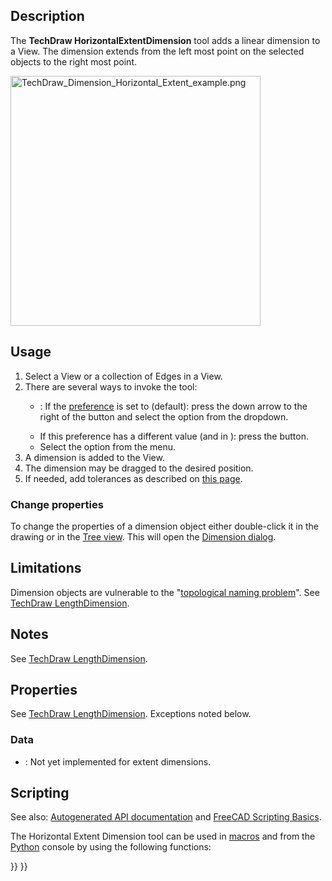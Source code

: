 <languages/>

{{Docnav
|[[TechDraw_ExtensionCreateLengthArc|ExtensionCreateLengthArc]]
|[[TechDraw_VerticalExtentDimension|VerticalExtentDimension]]
|[[TechDraw_Workbench|TechDraw]]
|IconL=TechDraw_ExtensionCreateLengthArc.svg
|IconR=TechDraw_VerticalExtentDimension.svg
|IconC=Workbench_TechDraw.svg
}}

{{GuiCommand
|Name=TechDraw HorizontalExtentDimension
|MenuLocation=TechDraw → Dimensions → Insert Horizontal Extent Dimension
|Workbenches=[[TechDraw_Workbench|TechDraw]]
|Version=0.19
|SeeAlso=[[TechDraw_LengthDimension|TechDraw LengthDimension]], [[TechDraw_VerticalExtentDimension|TechDraw VerticalExtentDimension]]
}}

==Description==

The '''TechDraw HorizontalExtentDimension''' tool adds a linear dimension to a View. The dimension extends from the left most point on the selected objects to the right most point.

[[Image:TechDraw_Dimension_Horizontal_Extent_example.png|400px]]
{{Caption|Horizontal and vertical extent dimensions of a B-spline}}

==Usage==

# Select a View or a collection of Edges in a View.
# There are several ways to invoke the tool:
#* {{Version|1.0}}: If the {{MenuCommand|Dimensioning tools}} [[TechDraw_Preferences#Dimensions|preference]] is set to {{Value|Single tool}} (default): press the down arrow to the right of the {{Button|[[Image:TechDraw_Dimension.svg||x16px]][[Image:Toolbar_flyout_arrow.svg|x16px]]}} button and select the {{MenuCommand|[[Image:TechDraw_HorizontalExtentDimension.svg|16px]] Insert Horizontal Extent Dimension}} option from the dropdown.
#* If this preference has a different value (and in {{VersionMinus|0.21}}): press the {{Button|[[Image:TechDraw_HorizontalExtentDimension.svg|16px]] [[TechDraw_HorizontalExtentDimension|Insert Horizontal Extent Dimension]]}} button.
#* Select the {{MenuCommand|TechDraw → Dimensions → [[Image:TechDraw_HorizontalExtentDimension.svg|16px]] Insert Horizontal Extent Dimension}} option from the menu.
# A dimension is added to the View.
# The dimension may be dragged to the desired position.
# If needed, add tolerances as described on [[TechDraw_Geometric_dimensioning_and_tolerancing#Tolerances|this page]].

===Change properties===

To change the properties of a dimension object either double-click it in the drawing or in the [[Tree_view|Tree view]]. This will open the [[TechDraw_LengthDimension#Dimension_dialog|Dimension dialog]].

== Limitations ==

Dimension objects are vulnerable to the "[[Topological_naming_problem|topological naming problem]]". See [[TechDraw_LengthDimension|TechDraw LengthDimension]].

==Notes==

See [[TechDraw_LengthDimension#Notes|TechDraw LengthDimension]].

==Properties==

See [[TechDraw_LengthDimension#Properties|TechDraw LengthDimension]]. Exceptions noted below.

=== Data ===

{{Properties_Title|Base}}

* {{PropertyData|Measure Type|Enumeration}}: Not yet implemented for extent dimensions.

==Scripting==

See also: [https://freecad.github.io/SourceDoc/ Autogenerated API documentation] and [[FreeCAD_Scripting_Basics|FreeCAD Scripting Basics]].

The Horizontal Extent Dimension tool can be used in [[Macros|macros]] and from the [[Python|Python]] console by using the following functions:

{{Code|code=
selection = ['Edge1', 'Edge2']                      # or [] for all

TechDraw.makeExtentDim(view1, selection, 0)         # view1 is a DrawViewPart; 0 for horizontal
App.ActiveDocument.DimExtent.Y = -60                # offset dimension line from dimensioned edges in Y direction
App.ActiveDocument.DimExtent.X = 10                 # offset dimension text along dimension line in X direction
App.ActiveDocument.DimExtent.FormatSpec = '%.0f'    # Dimension format

TechDraw.makeExtentDim(view1, selection, 1)         # view1 is a DrawViewPart; 1 for vertical
App.ActiveDocument.DimExtent001.X = -130            # offset dimension line from dimensioned edges in X direction
App.ActiveDocument.DimExtent001.Y = 10              # offset dimension text along dimension line in Y direction
App.ActiveDocument.DimExtent001.FormatSpec = '%.0f'

# Note the dimension names are 'DimExtent', 'DimExtent001' etc in the order created.
}}


{{Docnav
|[[TechDraw_ExtensionCreateLengthArc|ExtensionCreateLengthArc]]
|[[TechDraw_VerticalExtentDimension|VerticalExtentDimension]]
|[[TechDraw_Workbench|TechDraw]]
|IconL=TechDraw_ExtensionCreateLengthArc.svg
|IconR=TechDraw_VerticalExtentDimension.svg
|IconC=Workbench_TechDraw.svg
}}

{{TechDraw Tools navi{{#translation:}}}}
{{Userdocnavi{{#translation:}}}}